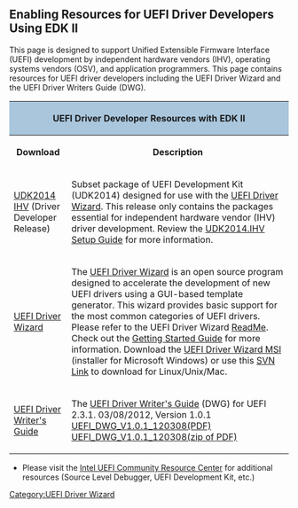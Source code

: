 {{UDK2010}}

== '''Enabling Resources for UEFI Driver Developers Using EDK II'''==

This page is designed to support Unified Extensible Firmware Interface (UEFI) development by independent hardware vendors (IHV), operating systems vendors (OSV), and application programmers. This page contains resources for UEFI driver developers including the UEFI Driver Wizard and the UEFI Driver Writers Guide (DWG).

<div class="t_projects">

<table>
<tr>
    <th colspan="4" style="background-color:#a9c6dd">UEFI Driver Developer Resources with EDK II</th>
</tr>
    <tr>
        <th>Download</th>
        <th>Description</th>
    </tr>
<tr></tr>
<tr>
    <td>[[UDK2014.IHV Setup Guide|UDK2014 IHV]] (Driver Developer Release)</td>
    <td>Subset package of UEFI Development Kit (UDK2014) designed for use with the [[UEFI Driver Wizard]]. This release only contains the packages essential for independent hardware vendor (IHV) driver development. Review the [[UDK2014.IHV Setup Guide]] for more information.</td>
</tr>

<tr>
    <td>[[UEFI Driver Wizard]]</td>
    <td>The [[UEFI Driver Wizard]] is an open source program designed to accelerate the development of new UEFI drivers using a GUI-based template generator. This wizard provides basic support for the most common categories of UEFI drivers. Please refer to the UEFI Driver Wizard [https://svn.code.sf.net/p/edk2share/code/trunk/DriverDeveloper/UefiDriverWizard/README ReadMe].  Check out the [[Wizard_Getting_Started|Getting Started Guide]] for more information. Download the [http://sourceforge.net/projects/edk2/files/EDK%20II%20Releases/Driver_Developer/UefiDriverWizard.msi/download UEFI Driver Wizard MSI] (installer for Microsoft Windows) or use this [https://svn.code.sf.net/p/edk2share/code/trunk/DriverDeveloper/UefiDriverWizard/ SVN Link] to download for Linux/Unix/Mac.</td>
</tr>
<tr>
    <td>[[UEFI Driver Writer's Guide]]</td>
    <td>The [[UEFI Driver Writer's Guide]] (DWG) for UEFI 2.3.1. 03/08/2012, Version 1.0.1 [http://sourceforge.net/projects/edk2/files/EDK%20II%20Releases/Driver_Developer/UEFI_DWG_V1.0.1_120308.pdf/download UEFI_DWG_V1.0.1_120308(PDF)]  
[http://sourceforge.net/projects/edk2/files/EDK%20II%20Releases/Driver_Developer/UEFI_DWG_V1.0.1_120308.zip/download UEFI_DWG_V1.0.1_120308(zip of PDF)]
</td>
</tr>

</table>

* Please visit the [http://uefidk.com/ Intel UEFI Community Resource Center] for additional resources (Source Level Debugger, UEFI Development Kit, etc.)

[[Category:UEFI Driver Wizard]]
<!-- [[Category:EDKII]] -->
<!-- [[Category:IHV]] -->
<!-- [[Category:DWG]] -->
<!-- [[Category:Driver]] -->
